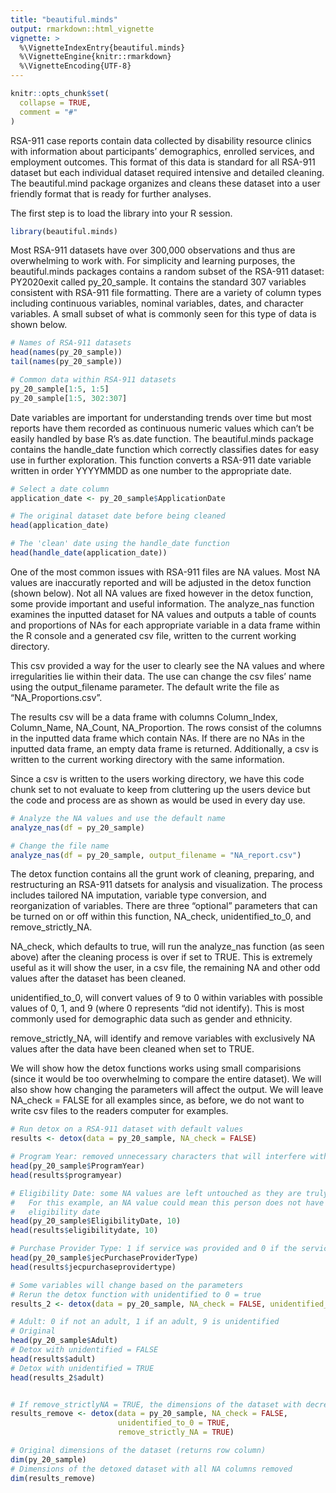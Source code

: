 ```yaml
---
title: "beautiful.minds"
output: rmarkdown::html_vignette
vignette: >
  %\VignetteIndexEntry{beautiful.minds}
  %\VignetteEngine{knitr::rmarkdown}
  %\VignetteEncoding{UTF-8}
---
```


```r
knitr::opts_chunk$set(
  collapse = TRUE,
  comment = "#"
)
```

RSA-911 case reports contain data collected by disability resource clinics with information about participants' demographics, enrolled services, and employment outcomes. This format of this data is standard for all RSA-911 dataset but each individual dataset required intensive and detailed cleaning. The beautiful.mind package organizes and cleans these dataset into a user friendly format that is ready for further analyses. 


The first step is to load the library into your R session. 
```r
library(beautiful.minds)
```

Most RSA-911 datasets have over 300,000 observations and thus are overwhelming to work with. For simplicity and learning purposes, the beautiful.minds packages contains a random subset of the RSA-911 dataset: PY2020exit called py_20_sample. It contains the standard 307 variables consistent with RSA-911 file formatting. There are a variety of column types including continuous variables, nominal variables, dates, and character variables. A small subset of what is commonly seen for this type of data is shown below. 
```r
# Names of RSA-911 datasets
head(names(py_20_sample))
tail(names(py_20_sample))

# Common data within RSA-911 datasets
py_20_sample[1:5, 1:5]
py_20_sample[1:5, 302:307]
```

Date variables are important for understanding trends over time but most reports have them recorded as continuous numeric values which can't be easily handled by base R's as.date function. The beautiful.minds package contains the handle_date function which correctly classifies dates for easy use in further exploration. This function converts a RSA-911 date variable written in order YYYYMMDD as one number to the appropriate date.
```r
# Select a date column
application_date <- py_20_sample$ApplicationDate

# The original dataset date before being cleaned
head(application_date)

# The 'clean' date using the handle_date function
head(handle_date(application_date))
```

One of the most common issues with RSA-911 files are NA values. Most NA values are inaccuratly reported and will be adjusted in the detox function (shown below). Not all NA values are fixed however in the detox function, some provide important and useful information. The analyze_nas function examines the inputted dataset for NA values and outputs a table of counts and proportions of NAs for each appropriate variable in a data frame within the R console and a generated csv file, written to the current working directory. 

This csv provided a way for the user to clearly see the NA values and where irregularities lie within their data. The use can change the csv files' name using the output_filename parameter. The default write the file as "NA_Proportions.csv". 

The results csv will be a data frame with columns Column_Index, Column_Name, NA_Count, NA_Proportion. The rows consist of the columns in the inputted data frame which contain NAs. If there are no NAs in the inputted data frame, an empty data frame is returned. Additionally, a csv is written to the current working directory with the same information.

Since a csv is written to the users working directory, we have this code chunk set to not evaluate to keep from cluttering up the users device but the code and process are as shown as would be used in every day use. 
```r
# Analyze the NA values and use the default name
analyze_nas(df = py_20_sample)

# Change the file name 
analyze_nas(df = py_20_sample, output_filename = "NA_report.csv")

```


The detox function contains all the grunt work of cleaning, preparing, and restructuring an RSA-911 datsets for analysis and visualization. The process includes
tailored NA imputation, variable type conversion, and reorganization of variables. There are three "optional" parameters that can be turned on or off within this function, NA_check, unidentified_to_0, and remove_strictly_NA. 

NA_check, which defaults to true, will  run the analyze_nas function (as seen above) after the cleaning process is over if set to TRUE. This is extremely useful as it will show the user, in a csv file, the remaining NA and other odd values after the dataset has been cleaned. 

unidentified_to_0, will convert values of 9 to 0 within variables with possible values of 0, 1, and 9 (where 0 represents "did not identify). This is most commonly used for demographic data such as gender and ethnicity. 

remove_strictly_NA, will identify and remove variables with exclusively NA values after the data have been cleaned when set to TRUE. 

We will show how the detox functions works using small comparisions (since it would be too overwhelming to compare the entire dataset). We will also show how changing the parameters will affect the output. We will leave NA_check = FALSE for all examples since, as before, we do not want to write csv files to the readers computer for examples.
```r
# Run detox on a RSA-911 dataset with default values
results <- detox(data = py_20_sample, NA_check = FALSE)

# Program Year: removed unnecessary characters that will interfere with analysis
head(py_20_sample$ProgramYear)
head(results$programyear)

# Eligibility Date: some NA values are left untouched as they are truly NA values. 
#   For this example, an NA value could mean this person does not have an 
#   eligibility date
head(py_20_sample$EligibilityDate, 10)
head(results$eligibilitydate, 10)

# Purchase Provider Type: 1 if service was provided and 0 if the service was not provided
head(py_20_sample$jecPurchaseProviderType)
head(results$jecpurchaseprovidertype)

# Some variables will change based on the parameters 
# Rerun the detox function with unidentified to 0 = true
results_2 <- detox(data = py_20_sample, NA_check = FALSE, unidentified_to_0 = TRUE)

# Adult: 0 if not an adult, 1 if an adult, 9 is unidentified  
# Original
head(py_20_sample$Adult)
# Detox with unidentified = FALSE
head(results$adult)
# Detox with unidentified = TRUE
head(results_2$adult)


# If remove_strictlyNA = TRUE, the dimensions of the dataset with decrease in column size because columns that are entirely NA values after being cleaned will be removed.
results_remove <- detox(data = py_20_sample, NA_check = FALSE, 
                        unidentified_to_0 = TRUE, 
                        remove_strictly_NA = TRUE)

# Original dimensions of the dataset (returns row column)
dim(py_20_sample)
# Dimensions of the detoxed dataset with all NA columns removed
dim(results_remove)


```

